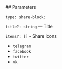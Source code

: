 

<Meta of={ShareStories} />

<StoryTemplate>
## Parameters

`type: share-block`;

`title?: string` — Title

`items?: []` - Share icons

- `telegram`
- `facebook`
- `twitter`
- `vk`
</StoryTemplate>
